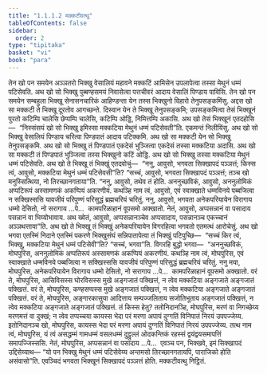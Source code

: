 ```yaml
---
title: "1.1.1.2 मक्कटीवत्थु"
tableOfContents: false
sidebar:
  order: 2
type: "tipitaka"
basket: "vi"
book: "para"
---
```



<DynamicBreadcrumb />

<Division number="40" book="para">

<Paragraph number="75" book="para">
तेन खो पन समयेन अञ्ञतरो भिक्खु वेसालियं महावने मक्कटिं आमिसेन उपलापेत्वा तस्सा मेथुनं धम्मं पटिसेवति. अथ खो सो भिक्खु पुब्बण्हसमयं निवासेत्वा पत्तचीवरं आदाय वेसालिं पिण्डाय पाविसि. तेन खो पन समयेन सम्बहुला भिक्खू सेनासनचारिकं आहिण्डन्ता येन तस्स भिक्खुनो विहारो तेनुपसङ्कमिंसु. अद्दस खो सा मक्कटी ते भिक्खू दूरतोव आगच्छन्ते. दिस्वान येन ते भिक्खू तेनुपसङ्कमि; उपसङ्कमित्वा तेसं भिक्खूनं पुरतो कटिम्पि चालेसि छेप्पम्पि चालेसि, कटिम्पि ओड्डि, निमित्तम्पि अकासि. अथ खो तेसं भिक्खूनं एतदहोसि—  “निस्संसयं खो सो भिक्खु इमिस्सा मक्कटिया मेथुनं धम्मं पटिसेवती”ति. एकमन्तं निलीयिंसु. अथ खो सो भिक्खु वेसालियं पिण्डाय चरित्वा पिण्डपातं आदाय पटिक्कमि.
</Paragraph>

</Division>
<Division number="41" book="para">

<Paragraph number="76" book="para">
अथ खो सा मक्कटी येन सो भिक्खु तेनुपसङ्कमि. अथ खो सो भिक्खु तं पिण्डपातं एकदेसं भुञ्जित्वा एकदेसं तस्सा मक्कटिया अदासि. अथ खो सा मक्कटी तं पिण्डपातं भुञ्जित्वा तस्स भिक्खुनो कटिं ओड्डि. अथ खो सो भिक्खु तस्सा मक्कटिया मेथुनं धम्मं पटिसेवति.
</Paragraph>

<Paragraph number="77" book="para">
अथ खो ते भिक्खू तं भिक्खुं एतदवोचुं—  “ननु, आवुसो, भगवता सिक्खापदं पञ्ञत्तं; किस्स त्वं, आवुसो, मक्कटिया मेथुनं धम्मं पटिसेवसी”ति? “सच्चं, आवुसो, भगवता सिक्खापदं पञ्ञत्तं; तञ्च खो मनुस्सित्थिया, नो तिरच्छानगताया”ति. “ननु, आवुसो, तथेव तं होति. अननुच्छविकं, आवुसो, अननुलोमिकं अप्पटिरूपं अस्सामणकं अकप्पियं अकरणीयं. कथञ्हि नाम त्वं, आवुसो, एवं स्वाक्खाते धम्मविनये पब्बजित्वा न सक्खिस्ससि यावजीवं परिपुण्णं परिसुद्धं ब्रह्मचरियं चरितुं. ननु, आवुसो, भगवता अनेकपरियायेन विरागाय धम्मो देसितो, नो सरागाय …पे…  कामपरिळाहानं वूपसमो अक्खातो. नेतं, आवुसो, अप्पसन्नानं वा पसादाय पसन्नानं वा भिय्योभावाय. अथ ख्वेतं, आवुसो, अप्पसन्नानञ्चेव अप्पसादाय, पसन्नानञ्च एकच्चानं अञ्ञथत्ताया”ति. अथ खो ते भिक्खू तं भिक्खुं अनेकपरियायेन विगरहित्वा भगवतो एतमत्थं आरोचेसुं.
</Paragraph>

</Division>
<Division number="42" book="para">

<Paragraph number="78" book="para">
अथ खो भगवा एतस्मिं निदाने एतस्मिं पकरणे भिक्खुसंघं सन्निपातापेत्वा तं भिक्खुं पटिपुच्छि—  “सच्चं किर त्वं, भिक्खु, मक्कटिया मेथुनं धम्मं पटिसेवी”ति? “सच्चं, भगवा”ति. विगरहि बुद्धो भगवा—  “अननुच्छविकं, मोघपुरिस, अननुलोमिकं अप्पतिरूपं अस्सामणकं अकप्पियं अकरणीयं. कथञ्हि नाम त्वं, मोघपुरिस, एवं स्वाक्खाते धम्मविनये पब्बजित्वा न सक्खिस्ससि यावजीवं परिपुण्णं परिसुद्धं ब्रह्मचरियं चरितुं. ननु मया, मोघपुरिस, अनेकपरियायेन विरागाय धम्मो देसितो, नो सरागाय …पे…  कामपरिळाहानं वूपसमो अक्खातो. वरं ते, मोघपुरिस, आसिविसस्स घोरविसस्स मुखे अङ्गजातं पक्खित्तं, न त्वेव मक्कटिया अङ्गजाते अङ्गजातं पक्खित्तं. वरं ते, मोघपुरिस, कण्हसप्पस्स मुखे अङ्गजातं पक्खित्तं, न त्वेव मक्कटिया अङ्गजाते अङ्गजातं पक्खित्तं. वरं ते, मोघपुरिस, अङ्गारकासुया आदित्ताय सम्पज्जलिताय सजोतिभूताय अङ्गजातं पक्खित्तं, न त्वेव मक्कटिया अङ्गजाते अङ्गजातं पक्खित्तं. तं किस्स हेतु? ततोनिदानञ्हि, मोघपुरिस, मरणं वा निगच्छेय्य मरणमत्तं वा दुक्खं; न त्वेव तप्पच्चया कायस्स भेदा परं मरणा अपायं दुग्गतिं विनिपातं निरयं उपपज्जेय्य. इतोनिदानञ्च खो, मोघपुरिस, कायस्स भेदा परं मरणा अपायं दुग्गतिं विनिपातं निरयं उपपज्जेय्य. तत्थ नाम त्वं, मोघपुरिस, यं त्वं असद्धम्मं गामधम्मं वसलधम्मं दुट्ठुल्लं ओदकन्तिकं रहस्सं द्वयंद्वयसमापत्तिं समापज्जिस्ससि. नेतं, मोघपुरिस, अप्पसन्नानं वा पसादाय …पे…  एवञ्च पन, भिक्खवे, इमं सिक्खापदं उद्दिसेय्याथ—
</Paragraph>

<Paragraph number="79" book="para">
<Emphasis>“यो पन भिक्खु मेथुनं धम्मं पटिसेवेय्य अन्तमसो तिरच्छानगतायपि, पाराजिको होति असंवासो”</Emphasis>ति.
</Paragraph>

<Paragraph number="80" book="para">
एवञ्चिदं भगवता भिक्खूनं सिक्खापदं पञ्ञत्तं होति.

</Paragraph>
</Division>

<Paragraph number="81" type="center" book="para">
मक्कटीवत्थु निट्ठितं.
</Paragraph>